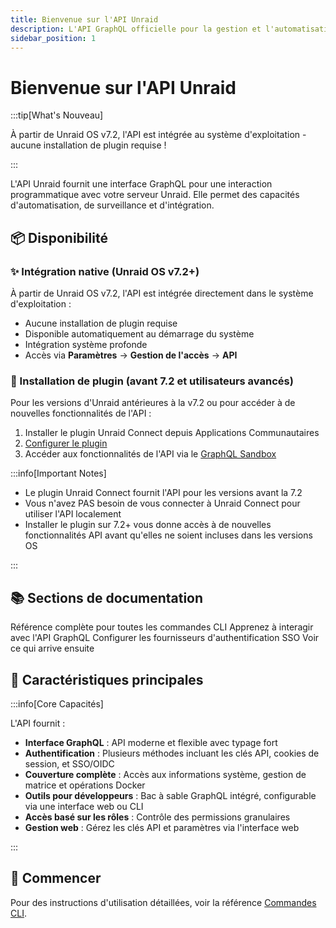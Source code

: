 ```yaml
---
title: Bienvenue sur l'API Unraid
description: L'API GraphQL officielle pour la gestion et l'automatisation du serveur Unraid
sidebar_position: 1
---
```



# Bienvenue sur l'API Unraid

:::tip[What's Nouveau]

À partir de Unraid OS v7.2, l'API est intégrée au système d'exploitation - aucune installation de plugin requise !

:::

L'API Unraid fournit une interface GraphQL pour une interaction programmatique avec votre serveur Unraid. Elle permet des capacités d'automatisation, de surveillance et d'intégration.

## 📦 Disponibilité

### ✨ Intégration native (Unraid OS v7.2+)

À partir de Unraid OS v7.2, l'API est intégrée directement dans le système d'exploitation :

- Aucune installation de plugin requise
- Disponible automatiquement au démarrage du système
- Intégration système profonde
- Accès via **Paramètres** → **Gestion de l'accès** → **API**

### 🔌 Installation de plugin (avant 7.2 et utilisateurs avancés)

Pour les versions d'Unraid antérieures à la v7.2 ou pour accéder à de nouvelles fonctionnalités de l'API :

1. Installer le plugin Unraid Connect depuis Applications Communautaires
2. [Configurer le plugin](./how-to-use-the-api.mdx#enabling-the-graphql-sandbox)
3. Accéder aux fonctionnalités de l'API via le [GraphQL Sandbox](./how-to-use-the-api.mdx)

:::info[Important Notes]

- Le plugin Unraid Connect fournit l'API pour les versions avant la 7.2
- Vous n'avez PAS besoin de vous connecter à Unraid Connect pour utiliser l'API localement
- Installer le plugin sur 7.2+ vous donne accès à de nouvelles fonctionnalités API avant qu'elles ne soient incluses dans les versions OS

:::

## 📚 Sections de documentation

<div style={{affichage: 'grille', templateColonnesGrille: 'répéter(auto-fit, minmax(250px, 1fr))', écart: '1rem'}}>
  <Card title="Commandes CLI" icon="terminal" href="./cli">
    Référence complète pour toutes les commandes CLI
  </Card>

  <Card title="Utilisation de l'API" icon="code" href="./how-to-use-the-api">
    Apprenez à interagir avec l'API GraphQL
  </Card>

  <Card title="Configuration OIDC" icon="bouclier" href="./configuration du fournisseur OIDC">
    Configurer les fournisseurs d'authentification SSO
  </Card>

  <Card title="Fonctionnalités à venir" icon="fusée" href="./fonctionnalités à venir">
    Voir ce qui arrive ensuite
  </Card>
</div>

## 🌟 Caractéristiques principales

:::info[Core Capacités]

L'API fournit :

- **Interface GraphQL** : API moderne et flexible avec typage fort
- **Authentification** : Plusieurs méthodes incluant les clés API, cookies de session, et SSO/OIDC
- **Couverture complète** : Accès aux informations système, gestion de matrice et opérations Docker
- **Outils pour développeurs** : Bac à sable GraphQL intégré, configurable via une interface web ou CLI
- **Accès basé sur les rôles** : Contrôle des permissions granulaires
- **Gestion web** : Gérez les clés API et paramètres via l'interface web

:::

## 🚀 Commencer

<Tabs>
  <TabItem value="v72" label="Unraid OS v7.2+" default>
    <GetStartedV72 />
  </TabItem>

  <TabItem value="ancien" label="Versions pré-7.2">
    <GetStartedPre72 />
  </TabItem>
</Tabs>

Pour des instructions d'utilisation détaillées, voir la référence [Commandes CLI](./cli).
